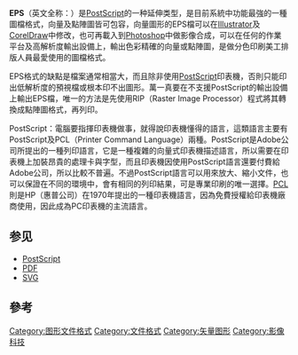 {{Otheruses|subject=Encapsulated PostScript图像文件格式|other=EPS的其他意思|EPS (消歧义)}}
{{NoteTA|G1=IT}}
{{Infobox file format
| name = Encapsulated PostScript（EPS）
| icon =
| extension = .eps<br />.epsf<br />.epsi
| mime =
| type code = EPSF<br /> TEXT
| uniform type = com.adobe.encapsulated-postscript
| owner =
| genre =
| container for =
| contained by =
| extended from = [[PostScript|PostScript]]
| extended to =
| standard =
| vector based = yes
}}
'''EPS'''（英文全称：{{lang|en|Encapsulated PostScript}}）是[[PostScript|PostScript]]的一种延伸类型，是目前系統中功能最強的一種圖檔格式，向量及點陣圖皆可包容，向量圖形的EPS檔可以在[[Illustrator|Illustrator]]及[[CorelDraw|CorelDraw]]中修改，也可再載入到[[Photoshop|Photoshop]]中做影像合成，可以在任何的作業平台及高解析度輸出設備上，輸出色彩精確的向量或點陣圖，是做分色印刷美工排版人員最愛使用的圖檔格式。

EPS格式的缺點是檔案通常相當大，而且除非使用[[PostScript|PostScript]]印表機，否則只能印出低解析度的預視檔或根本印不出圖形。萬一真要在不支援PostScript的輸出設備上輸出EPS檔，唯一的方法是先使用RIP（Raster Image Processor）程式將其轉換成點陣圖格式，再列印。

PostScript：電腦要指揮印表機做事，就得說印表機懂得的語言，這類語言主要有PostScript及PCL（Printer Command Language）兩種。PostScript是Adobe公司所提出的一種列印語言，它是一種複雜的向量式印表機描述語言，所以需要在印表機上加裝昂貴的處理卡與字型，而且印表機因使用PostScript語言還要付費給Adobe公司，所以比較不普遍。不過PostScript語言可以用來放大、縮小文件，也可以保證在不同的環境中，會有相同的列印結果，可是專業印刷的唯一選擇。[[PCL|PCL]]則是HP（惠普公司）在1970年提出的一種印表機語言，因為免費授權給印表機廠商使用，因此成為PC印表機的主流語言。

== 参见 ==
* [[PostScript|PostScript]]
* [[PDF|PDF]]
* [[SVG|SVG]]
== 參考 ==
{{Reflist}}

[[Category:图形文件格式|Category:图形文件格式]]
[[Category:文件格式|Category:文件格式]]
[[Category:矢量图形|Category:矢量图形]]
[[Category:影像科技|Category:影像科技]]